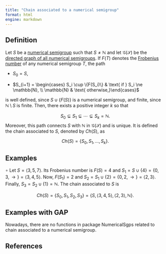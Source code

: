 ```yaml
---
title: "Chain associated to a numerical semigroup"
format: html
engine: markdown
---
```


<!-- Definición de Num. Sem. -->

## Definition

Let $S$ be a [numerical semigroup](../Basic-concepts/Numerical-semigroup.qmd) such that $S \ne \mathbb{N}$ and let $\mathcal{G}(\mathcal{S})$ be the [directed graph of all numerical semigroups](Directed-graph-all-NS.qmd). If $F(T)$ denotes the [Frobenius number](../Basic-concepts/Frobenius-number.qmd) of any numerical semigroup $T$, the path

-   $S_0 = S$,

-   $S_{i+1} = \begin{cases} S_i \cup \{F(S_i)\} & \text{ if } S_i \ne \mathbb{N}, \\ \mathbb{N} & \text{ otherwise,}\end{cases}$

is well defined, since $S \cup \{F(S)\}$ is a numerical semigroup, and finite, since $\mathbb{N} \setminus S$ is finite. Then, there exists a positive integer $k$ so that

$$
S_0 \subsetneq S_1 \subsetneq \cdots \subsetneq S_k = \mathbb{N}.
$$ Moreover, this path connects $S$ with $\mathbb{N}$ in $\mathcal{G}(\mathcal{S})$ and is unique. It is defined the chain associated to $S$, denoted by $Ch(S)$, as

$$
Ch(S) = \{S_0, S_1, \ldots, S_k \}.
$$

## Examples

$\circ$ Let $S = \langle 3,5,7 \rangle$. Its Frobenius number is $F(S) = 4$ and $S_1 = S \cup \{4\} = \{0, 3, \rightarrow \} = \langle 3, 4, 5 \rangle$. Now, $F(S_1) = 2$ and $S_2 = S_1 \cup \{2\} = \{0, 2, \rightarrow\} = \langle 2, 3 \rangle$. Finally, $S_3 = S_2 \cup \{1\} = \mathbb{N}$. The chain associated to $S$ is

$$
Ch(S) = \{S_0, S_1, S_2, S_3\} = \{S, \langle 3,4,5 \rangle, \langle 2, 3 \rangle, \mathbb{N}\}.
$$

## Examples with GAP

Nowadays, there are no functions in package NumericalSgps related to chain associated to a numerical semigroup.

## References

